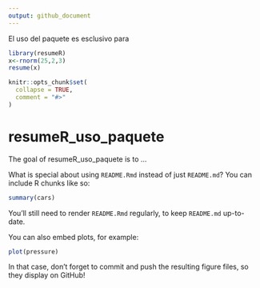 ```yaml
---
output: github_document
---
```


<!-- README.md is generated from README.Rmd. Please edit that file -->

El uso del paquete es esclusivo para 

```r
library(resumeR)
x<-rnorm(25,2,3)
resume(x)
```


```r
knitr::opts_chunk$set(
  collapse = TRUE,
  comment = "#>"
)
```
# resumeR_uso_paquete

The goal of resumeR_uso_paquete is to ...

What is special about using `README.Rmd` instead of just `README.md`? You can include R chunks like so:

```r
summary(cars)
```

You'll still need to render `README.Rmd` regularly, to keep `README.md` up-to-date.

You can also embed plots, for example:

```r
plot(pressure)
```

In that case, don't forget to commit and push the resulting figure files, so they display on GitHub!
